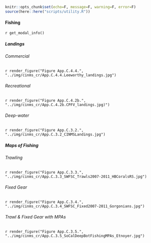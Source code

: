 ```r
knitr::opts_chunk$set(echo=F, message=F, warning=F, error=F)
source(here::here("scripts/utility.R"))
```

#### Fishing

`r get_modal_info()`

##### Landings {.tabset}

###### Commercial

`r render_figure("Figure App.C.4.4.", "../img/cinms_cr/App.C.4.4.Leeworthy_landings.jpg")`

###### Recreational

`r render_figure("Figure App.C.4.2b.", "../img/cinms_cr/App.C.4.2b.CPFV_landings.jpg)")`

###### Deep-water

`r render_figure("Figure App.C.3.2.", "../img/cinms_cr/App.C.3.2_CINMSLandings.jpg")`

##### Maps of Fishing  {.tabset}

###### Trawling

`r render_figure("Figure App.C.3.3.", "../img/cinms_cr/App.C.3.3_SWFSC_Trawls2007-2011_HBCoralsRS.jpg")`

###### Fixed Gear

`r render_figure("Figure App.C.3.4.", "../img/cinms_cr/App.C.3.4_SWFSC_Fixed2007-2011_Gorgonians.jpg")`

###### Trawl & Fixed Gear with MPAs 

`r render_figure("Figure App.C.3.5.", "../img/cinms_cr/App.C.3.5_SoCalDeepBotFishingMPAs_Etnoyer.jpg")`
